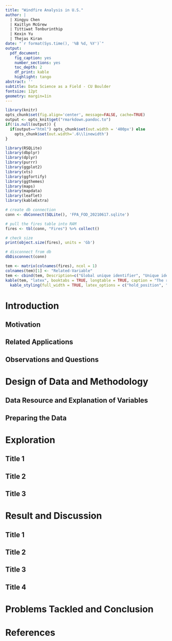 ```yaml
---
title: "Windfire Analysis in U.S."
author: |
  | Xingyu Chen
  | Kaitlyn McGrew
  | Tittiwat Tonburinthip
  | Kexin Yu
  | Thejas Kiran
date: "`r format(Sys.time(), '%B %d, %Y')`"
output:
  pdf_document:
    fig_caption: yes
    number_sections: yes
    toc_depth: 2
    df_print: kable
    highlight: tango
abstract: ''
subtitle: Data Science as a Field - CU Boulder
fontsize: 12pt
geometry: margin=1in
---
```


```r
library(knitr)
opts_chunk$set(fig.align='center', message=FALSE, cache=TRUE)
output <- opts_knit$get("rmarkdown.pandoc.to")
if(!is.null(output)) {
  if(output=="html") opts_chunk$set(out.width = '400px') else
    opts_chunk$set(out.width='.6\\linewidth')
}
```

```r
library(RSQLite)
library(dbplyr)
library(dplyr)
library(purrr)
library(ggplot2)
library(xts)
library(ggfortify)
library(ggthemes)
library(maps)
library(mapdata)
library(leaflet)
library(kableExtra)
```

```r
# create db connection
conn <- dbConnect(SQLite(), 'FPA_FOD_20210617.sqlite')

# pull the fires table into RAM
fires <- tbl(conn, "Fires") %>% collect()

# check size
print(object.size(fires), units = 'Gb')

# disconnect from db
dbDisconnect(conn)

tem <- matrix(colnames(fires), ncol = 1)
colnames(tem)[1] <- "Related-Variable"
tem <- cbind(tem, Description=c("Global unique identifier", "Unique identifier that contains information necessary to track back to the original record in the source dataset.","Type of source database or system that the record was drawn from (federal, nonfederal, or interagency).", "Insignificance", "Insignificance", "Active National Wildlife Coordinating Group Unit Name for the unit preparing the fire report", "Insignificance", "Insignificance", "Insignificance","Insignificance","Insignificance","Name of the incident from the fire report", "Insignificance", "Insignificance", "Insignificance","Insignificance","Insignificance","Calendar year in which the fire was discovered or confirmed to exist.", "Date on which the fire was discovered or confirmed to exist.", "Day of year on which the fire was discovered or confirmed to exist.", "Time of day that the fire was discovered or confirmed to exist.", "Code for the (statistical) cause of the fire.", "Description of the (statistical) cause of the fire.", "Insignificance", "Date on which the fire was declared contained or otherwise controlled (mm/dd/yyyy where mm=month, dd=day, and yyyy=year).", "Day of year on which the fire was declared contained or otherwise controlled.", "Time of day that the fire was declared contained or otherwise controlled (hhmm where hh=hour, mm=minutes).", "Estimate of acres within the final perimeter of the fire.", "Code for fire size based on the number of acres within the final fire perimeter expenditures (A=greater than 0 but less than or equal to 0.25 acres, B=0.26-9.9 acres, C=10.0-99.9 acres, D=100-299 acres, E=300 to 999 acres, F=1000 to 4999 acres, and G=5000+ acres).", "Latitude (NAD83) for point location of the fire (decimal degrees).", "Longitude (NAD83) for point location of the fire (decimal degrees).", "Insignificance","Two-letter alphabetic code for the state in which the fire burned (or originated), based on the nominal designation in the fire report.",     "County, or equivalent, in which the fire burned (or originated), based on nominal designation in the fire report.", "Insignificance","Insignificance"))
kable(tem, "latex", booktabs = TRUE, longtable = TRUE, caption = "The related-variables in our data set.") %>%
  kable_styling(full_width = TRUE, latex_options = c("hold_position", "repeat_header"))
```

\newpage  
\tableofcontents  
\listoffigures  
\newpage




Introduction
==================

Motivation
------------------------------------------


Related Applications 
------------------------------------------



Observations and Questions
------------------------------------------


\newpage 

Design of Data and Methodology  
====================================

Data Resource and Explanation of Variables 
------------------------------------------


Preparing the Data 
------------------------------------------


\newpage

Exploration 
====================================

  

Title 1 
------------------------------------------



\newpage

Title 2 
------------------------------------------

\newpage

Title 3
------------------------------------------


\newpage

Result and Discussion
====================================

Title 1
------------------------------------------

\newpage

Title 2
------------------------------------------

\newpage

Title 3
------------------------------------------

\newpage

Title 4
------------------------------------------

\newpage

Problems Tackled and Conclusion
====================================

\newpage

References
====================================
